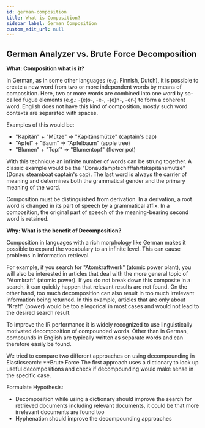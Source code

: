 ```yaml
---
id: german-composition
title: What is Composition?
sidebar_label: German Composition
custom_edit_url: null
---
```


## German Analyzer vs. Brute Force Decomposition

**What: Composition what is it?**

In German, as in some other languages (e.g. Finnish, Dutch), it is possible to create a new word from two or more independent words by means of composition. Here, two or more words are combined into one word by so-called fugue elements (e.g.: -(e)s-, -e-, -(e)n-, -er-) to form a coherent word. English does not have this kind of composition, mostly such word contexts are separated with spaces.

Examples of this would be:

* "Kapitän" + "Mütze" => "Kapitänsmütze" (captain's cap)
* "Apfel" + "Baum" => "Apfelbaum" (apple tree)
* "Blumen" + "Topf" => "Blumentopf" (flower pot)


With this technique an infinite number of words can be strung together. A classic example would be the "Donaudampfschifffahrtskapitänsmütze" (Donau steamboat captain's cap). The last word is always the carrier of meaning and determines both the grammatical gender and the primary meaning of the word. 

Composition must be distinguished from derivation. In a derivation, a root word is changed in its part of speech by a grammatical affix. In a composition, the original part of speech of the meaning-bearing second word is retained.  


**Why: What is the benefit of Decomposition?**

Composition in languages with a rich morphology like German makes it possible to expand the vocabulary to an infinite level. This can cause problems in information retrieval. 

For example, if you search for "Atomkraftwerk" (atomic power plant), you will also be interested in articles that deal with the more general topic of "Atomkraft" (atomic power). If you do not break down this composite in a search, it can quickly happen that relevant results are not found. On the other hand, too much decomposition can also result in too much irrelevant information being returned. In this example, articles that are only about "Kraft" (power) would be too allegorical in most cases and would not lead to the desired search result.

To improve the IR performance it is widely recognized to use linguistically motivated decomposition of compounded words. Other than in German, compounds in English are typically written as separate words and can therefore easily be found. 

We tried to compare two different approaches on using decompounding in Elasticsearch: **Brute Force 
The first approach uses a dictionary to look up useful decompositions and check if decompounding would make sense in the specific case.

Formulate Hypothesis:
- Decomposition while using a dictionary should improve the search for retrieved documents including relevant documents, it could be that more irrelevant documents are found too
- Hyphenation should improve the decompounding approaches


